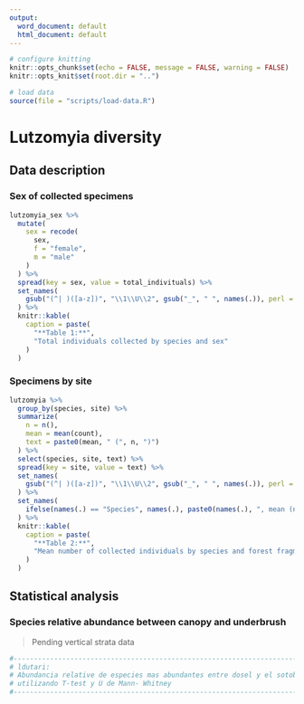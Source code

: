 ```yaml
---
output:
  word_document: default
  html_document: default
---
```



```r
# configure knitting
knitr::opts_chunk$set(echo = FALSE, message = FALSE, warning = FALSE)
knitr::opts_knit$set(root.dir = "..")
```


```r
# load data
source(file = "scripts/load-data.R")
```



# Lutzomyia diversity

## Data description

### Sex of collected specimens

```r
lutzomyia_sex %>%
  mutate(
    sex = recode(
      sex,
      f = "female",
      m = "male"
    )
  ) %>%
  spread(key = sex, value = total_indivituals) %>%
  set_names(
    gsub("(^| )([a-z])", "\\1\\U\\2", gsub("_", " ", names(.)), perl = TRUE)
  ) %>%
  knitr::kable(
    caption = paste(
      "**Table 1:**",
      "Total individuals collected by species and sex" 
    )
  )
```


### Specimens by site

```r
lutzomyia %>%
  group_by(species, site) %>%
  summarize(
    n = n(),
    mean = mean(count),
    text = paste0(mean, " (", n, ")")
  ) %>%
  select(species, site, text) %>%
  spread(key = site, value = text) %>%
  set_names(
    gsub("(^| )([a-z])", "\\1\\U\\2", gsub("_", " ", names(.)), perl = TRUE)
  ) %>%
  set_names(
    ifelse(names(.) == "Species", names(.), paste0(names(.), ", mean (n)"))
  ) %>%
  knitr::kable(
    caption = paste(
      "**Table 2:**",
      "Mean number of collected individuals by species and forest fragmentation"
    )
  )
```


## Statistical analysis

### Species relative abundance between canopy and underbrush

> Pending vertical strata data

```r
#------------------------------------------------------------------------------*
# ldutari:
# Abundancia relative de especies mas abundantes entre dosel y el sotobosque,
# utilizando T-test y U de Mann- Whitney
#------------------------------------------------------------------------------*
```



